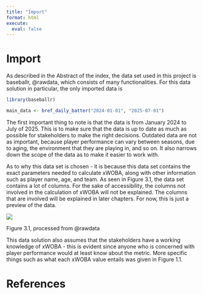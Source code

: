 ```yaml
---
title: "Import"
format: html
execute:
  eval: false
---
```


# Import

As described in the Abstract of the index, the data set used in this project is baseballr, @rawdata, which consists of many functionalities. For this data solution in particular, the only imported data is

```r
library(baseballr)

main_data <- bref_daily_batter("2024-01-01", "2025-07-01")
```

The first important thing to note is that the data is from January 2024 to July of 2025. This is to make sure that the data is up to date as much as possible for stakeholders to make the right decisions. Outdated data are not as important, because player performance can vary between seasons, due to aging, the environment that they are playing in, and so on. It also narrows down the scope of the data as to make it easier to work with.

As to why this data set is chosen - it is because this data set contains the exact parameters needed to calculate xWOBA, along with other information such as player name, age, and team. As seen in Figure 3.1, the data set contains a lot of columns. For the sake of accessibility, the columns not involved in the calculation of xWOBA will not be explained. The columns that are involved will be explained in later chapters. For now, this is just a preview of the data.

![](images/clipboard-2781495400.png)

Figure 3.1, processed from @rawdata

This data solution also assumes that the stakeholders have a working knowledge of xWOBA - this is evident since anyone who is concerned with player performance would at least know about the metric. More specific things such as what each xWOBA value entails was given in Figure 1.1.

# References
